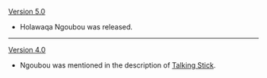 {{Change History/Header}}
[[Version 5.0]]
* Holawaqa Ngoubou was released.

----
[[Version 4.0]]
* Ngoubou was mentioned in the description of [[Talking Stick]].